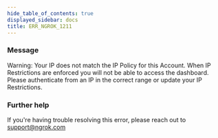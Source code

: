 ```yaml
---
hide_table_of_contents: true
displayed_sidebar: docs
title: ERR_NGROK_1211
---
```


### Message

Warning: Your IP does not match the IP Policy for this Account. When IP Restrictions are enforced you will not be able to access the dashboard. Please authenticate from an IP in the correct range or update your IP Restrictions.

<ErrorDetails />

### Further help

If you're having trouble resolving this error, please reach out to [support@ngrok.com](mailto:support@ngrok.com?subject=Help%20with%20ERR_NGROK_1211)
